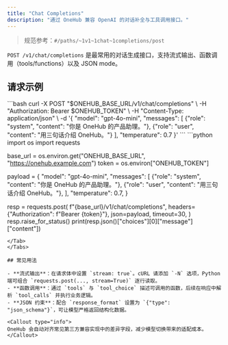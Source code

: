 ```yaml
---
title: "Chat Completions"
description: "通过 OneHub 兼容 OpenAI 的对话补全与工具调用接口。"
---
```


> 规范参考：`#/paths/~1v1~1chat~1completions/post`

`POST /v1/chat/completions` 是最常用的对话生成接口，支持流式输出、函数调用（tools/functions）以及 JSON mode。

## 请求示例

<Tabs>
<Tab title="cURL">
  ```bash
  curl -X POST "$ONEHUB_BASE_URL/v1/chat/completions" \
    -H "Authorization: Bearer $ONEHUB_TOKEN" \
    -H "Content-Type: application/json" \
    -d '{
      "model": "gpt-4o-mini",
      "messages": [
        {"role": "system", "content": "你是 OneHub 的产品助理。"},
        {"role": "user", "content": "用三句话介绍 OneHub。"}
      ],
      "temperature": 0.7
    }'
  ```
</Tab>

<Tab title="Python">
  ```python
  import os
  import requests

  base_url = os.environ.get("ONEHUB_BASE_URL", "https://onehub.example.com")
  token = os.environ["ONEHUB_TOKEN"]

  payload = {
      "model": "gpt-4o-mini",
      "messages": [
          {"role": "system", "content": "你是 OneHub 的产品助理。"},
          {"role": "user", "content": "用三句话介绍 OneHub。"},
      ],
      "temperature": 0.7,
  }

  resp = requests.post(
      f"{base_url}/v1/chat/completions",
      headers={"Authorization": f"Bearer {token}"},
      json=payload,
      timeout=30,
  )
  resp.raise_for_status()
  print(resp.json()["choices"][0]["message"]["content"])
  ```
</Tab>
</Tabs>

## 常见用法

- **流式输出**：在请求体中设置 `stream: true`。cURL 请添加 `-N` 选项，Python 端可组合 `requests.post(..., stream=True)` 逐行读取。
- **函数调用**：通过 `tools` 与 `tool_choice` 描述可调用的函数，后续在响应中解析 `tool_calls` 并执行业务逻辑。
- **JSON 约束**：配合 `response_format` 设置为 `{"type": "json_schema"}`，可让模型严格返回结构化数据。

<Callout type="info">
  OneHub 会自动对齐常见第三方兼容实现中的差异字段，减少模型切换带来的适配成本。
</Callout>
